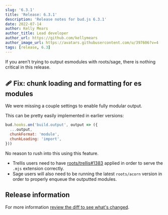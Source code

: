 ```yaml
---
slug: '6.3.1'
title: 'Release: 6.3.1'
description: 'Release notes for bud.js 6.3.1'
date: 2022-07-14
author: Kelly Mears
author_title: Lead developer
author_url: https://github.com/kellymears
author_image_url: https://avatars.githubusercontent.com/u/397606?v=4
tags: [release, 6.3]
---
```



If you aren't trying to output esmodules with roots/sage, there is nothing critical in this release.

<!--truncate-->

## 🩹 Fix: chunk loading and formatting for es modules

We were missing a couple settings to enable fully modular output.

This can be pretty easily implemented in earlier versions:

```js title="bud.config.mjs"
bud.hooks.on('build.output', output => ({
  ...output,
  chunkFormat: 'module',
  chunkLoading: 'import',
}))
```

No reason to rush into this using this feature.

- Trellis users need to have [roots/trellis#1383](https://github.com/roots/trellis/commit/cc07d1e194d13f43b05c2a2bef162dfc6d87bc20) applied
  in order to serve the `.mjs` extension correctly.
- Sage users will also need to be running the latest `roots/acorn` version in order to properly enqueue the outputted modules.

## Release information

For more information [review the diff to see what's changed](https://github.com/roots/bud/compare/v6.3.0...v6.3.1).
